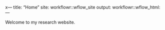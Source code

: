 x---
title: "Home"
site: workflowr::wflow_site
output: workflowr::wflow_html:
---

Welcome to my research website.
